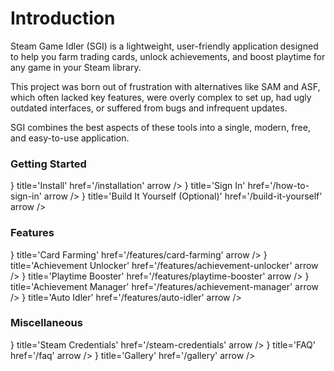 
# Introduction

Steam Game Idler (SGI) is a lightweight, user-friendly application designed to help you farm trading cards, unlock achievements, and boost playtime for any game in your Steam library.

This project was born out of frustration with alternatives like SAM and ASF, which often lacked key features, were overly complex to set up, had ugly outdated interfaces, or suffered from bugs and infrequent updates.

SGI combines the best aspects of these tools into a single, modern, free, and easy-to-use application.

### Getting Started

<Cards>
  <Cards.Card icon={<GrInstallOption />} title='Install' href='/installation' arrow />
  <Cards.Card icon={<FaSignInAlt />} title='Sign In' href='/how-to-sign-in' arrow />
  <Cards.Card icon={<FaTools />} title='Build It Yourself (Optional)' href='/build-it-yourself' arrow />
</Cards>

### Features

<Cards>
  <Cards.Card icon={<TbCardsFilled />} title='Card Farming' href='/features/card-farming' arrow />
  <Cards.Card icon={<FaAward />} title='Achievement Unlocker' href='/features/achievement-unlocker' arrow />
  <Cards.Card icon={<IoPlay />} title='Playtime Booster' href='/features/playtime-booster' arrow />
  <Cards.Card icon={<FaAward />} title='Achievement Manager' href='/features/achievement-manager' arrow />
  <Cards.Card icon={<RiRobot3Fill />} title='Auto Idler' href='/features/auto-idler' arrow />
</Cards>

### Miscellaneous

<Cards>
  <Cards.Card icon={<FaSteam />} title='Steam Credentials' href='/steam-credentials' arrow />
  <Cards.Card icon={<FaQuoteRight />} title='FAQ' href='/faq' arrow />
  <Cards.Card icon={<FaImages />} title='Gallery' href='/gallery' arrow />
</Cards>